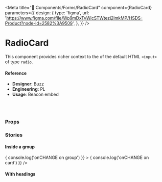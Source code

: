 
<Meta
  title="🧬 Components/Forms/RadioCard"
  component={RadioCard}
  parameters={{
    design: {
      type: 'figma',
      url:
        'https://www.figma.com/file/Wp9mDxTvWicSTWtezj2ImkMP/HSDS-Product?node-id=2582%3A9509',
    },
  }}
/>

# RadioCard

This component provides richer context to the of the default HTML `<input>` of type `radio`.

<Preview>
  <Story name="default">
    <RadioCard
      icon="fab-chat"
      content="some content"
      heading="Chat"
      value="chat"
      maxWidth="214px"
    />
  </Story>
</Preview>

#### Reference

- **Designer**: Buzz
- **Engineering**: PL
- **Usage**: Beacon embed

<br />
<br />

### Props

<Props of={RadioCard} />

### Stories

#### Inside a group

<Preview>
  <Story name="Inside a group">
    <ChoiceGroup
      align="horizontal"
      value={['buoy']}
      isResponsive
      multiSelect={false}
      onChange={() => {
        console.log('onCHANGE on group')
      }}
    >
      <RadioCard
        icon="fab-chat"
        value="chat"
        onChange={() => {
          console.log('onCHANGE on card')
        }}
      />
      <RadioCard icon="fab-antenna" value="antenna" />
      <RadioCard icon="fab-buoy" value="buoy" />
      <RadioCard icon="fab-search" value="search" />
      <RadioCard icon="fab-question" value="question" />
    </ChoiceGroup>
  </Story>
</Preview>

#### With headings

<Preview>
  <Story name="with headings">
    <ChoiceGroup
      align="horizontal"
      choiceMaxWidth="214px"
      isResponsive
      multiSelect={boolean('multiSelect', false)}
      value={['chat', 'buoy']}
    >
      <RadioCard
        icon="fab-chat"
        content="some content"
        heading="Chat"
        value="chat"
      />
      <RadioCard
        icon="fab-antenna"
        content="some content"
        heading="Antenna"
        value="antenna"
      />
      <RadioCard
        icon="fab-buoy"
        content="some content"
        heading="Buoy"
        value="buoy"
      />
    </ChoiceGroup>
  </Story>
</Preview>
